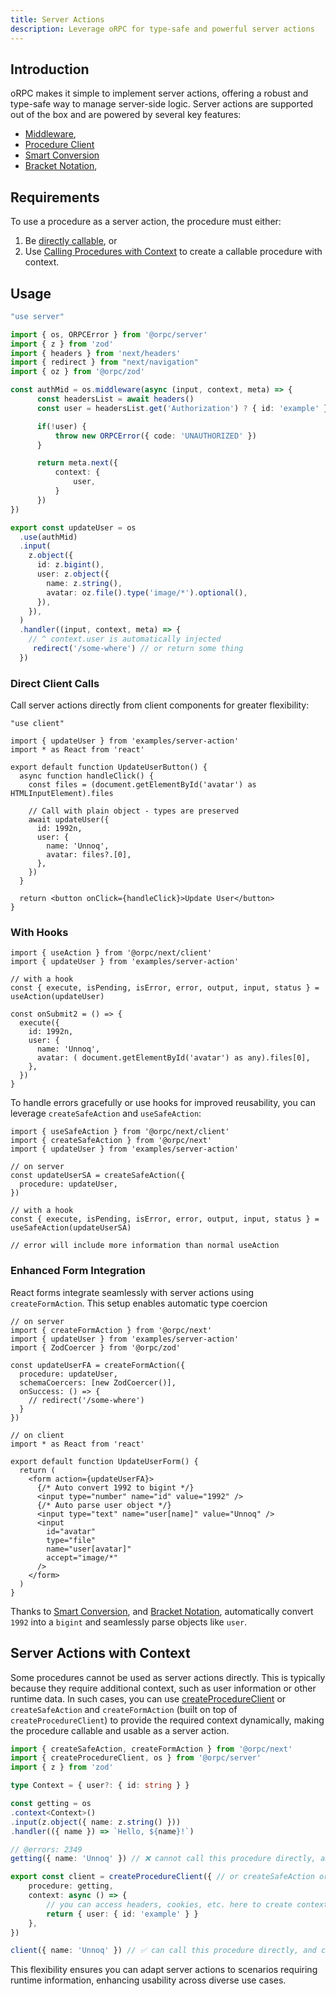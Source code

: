 ```yaml
---
title: Server Actions
description: Leverage oRPC for type-safe and powerful server actions
---
```


## Introduction

oRPC makes it simple to implement server actions, offering a robust and type-safe way to manage server-side logic. 
Server actions are supported out of the box and are powered by several key features: 

- [Middleware](/docs/server/middleware),
- [Procedure Client](/docs/server/client)
- [Smart Conversion](/docs/openapi/smart-conversion)
- [Bracket Notation](/docs/openapi/bracket-notation),

## Requirements

To use a procedure as a server action, the procedure must either:

1. Be [directly callable](/docs/server/client#direct-procedure-calls), or
2. Use [Calling Procedures with Context](/docs/server/client#calling-procedures-with-context) to create a callable procedure with context.

## Usage

```ts twoslash
"use server"

import { os, ORPCError } from '@orpc/server'
import { z } from 'zod'
import { headers } from 'next/headers'
import { redirect } from "next/navigation"
import { oz } from '@orpc/zod'

const authMid = os.middleware(async (input, context, meta) => {
      const headersList = await headers()
      const user = headersList.get('Authorization') ? { id: 'example' } : undefined

      if(!user) {
          throw new ORPCError({ code: 'UNAUTHORIZED' })
      }

      return meta.next({
          context: {
              user,
          }
      })
})

export const updateUser = os
  .use(authMid)
  .input(
    z.object({
      id: z.bigint(),
      user: z.object({
        name: z.string(),
        avatar: oz.file().type('image/*').optional(),
      }),
    }),
  )
  .handler((input, context, meta) => {
    // ^ context.user is automatically injected
     redirect('/some-where') // or return some thing
  })
```

### Direct Client Calls

Call server actions directly from client components for greater flexibility:

```tsx twoslash
"use client"

import { updateUser } from 'examples/server-action'
import * as React from 'react'

export default function UpdateUserButton() {
  async function handleClick() {
    const files = (document.getElementById('avatar') as HTMLInputElement).files

    // Call with plain object - types are preserved
    await updateUser({
      id: 1992n,
      user: {
        name: 'Unnoq',
        avatar: files?.[0],
      },
    })
  }

  return <button onClick={handleClick}>Update User</button>
}
```

### With Hooks

```tsx twoslash
import { useAction } from '@orpc/next/client'
import { updateUser } from 'examples/server-action'

// with a hook
const { execute, isPending, isError, error, output, input, status } = useAction(updateUser)

const onSubmit2 = () => {
  execute({ 
    id: 1992n,
    user: {
      name: 'Unnoq',
      avatar: ( document.getElementById('avatar') as any).files[0],
    },
  })
}
```

To handle errors gracefully or use hooks for improved reusability, you can leverage `createSafeAction` and `useSafeAction`:

```tsx twoslash
import { useSafeAction } from '@orpc/next/client'
import { createSafeAction } from '@orpc/next'
import { updateUser } from 'examples/server-action'

// on server
const updateUserSA = createSafeAction({ 
  procedure: updateUser,
})

// with a hook
const { execute, isPending, isError, error, output, input, status } = useSafeAction(updateUserSA)

// error will include more information than normal useAction
```

### Enhanced Form Integration

React forms integrate seamlessly with server actions using `createFormAction`. This setup enables automatic type coercion

```tsx twoslash
// on server
import { createFormAction } from '@orpc/next'
import { updateUser } from 'examples/server-action'
import { ZodCoercer } from '@orpc/zod'

const updateUserFA = createFormAction({ 
  procedure: updateUser,
  schemaCoercers: [new ZodCoercer()],
  onSuccess: () => {
    // redirect('/some-where')
  }
})

// on client
import * as React from 'react'

export default function UpdateUserForm() {
  return (
    <form action={updateUserFA}>
      {/* Auto convert 1992 to bigint */}
      <input type="number" name="id" value="1992" />
      {/* Auto parse user object */}
      <input type="text" name="user[name]" value="Unnoq" />
      <input
        id="avatar"
        type="file"
        name="user[avatar]"
        accept="image/*"
      />
    </form>
  )
}
```

Thanks to [Smart Conversion](/docs/openapi/smart-conversion), and [Bracket Notation](/docs/openapi/bracket-notation),
automatically convert `1992` into a `bigint` and seamlessly parse objects like `user`.

## Server Actions with Context

Some procedures cannot be used as server actions directly. This is typically because they 
require additional context, such as user information or other runtime data. 
In such cases, you can use [createProcedureClient](/docs/server/client#calling-procedures-with-context)
or `createSafeAction` and `createFormAction` (built on top of `createProcedureClient`)
to provide the required context dynamically, making the procedure callable and usable as a server action.

```ts twoslash
import { createSafeAction, createFormAction } from '@orpc/next'
import { createProcedureClient, os } from '@orpc/server'
import { z } from 'zod'

type Context = { user?: { id: string } }

const getting = os
.context<Context>()
.input(z.object({ name: z.string() }))
.handler(({ name }) => `Hello, ${name}!`)

// @errors: 2349
getting({ name: 'Unnoq' }) // ❌ cannot call this procedure directly, and cannot be used as a server action

export const client = createProcedureClient({ // or createSafeAction or createFormAction
    procedure: getting,
    context: async () => {
        // you can access headers, cookies, etc. here to create context
        return { user: { id: 'example' } }
    },
})

client({ name: 'Unnoq' }) // ✅ can call this procedure directly, and can be used as a server action
```

This flexibility ensures you can adapt server actions to scenarios requiring runtime information, enhancing usability across diverse use cases.